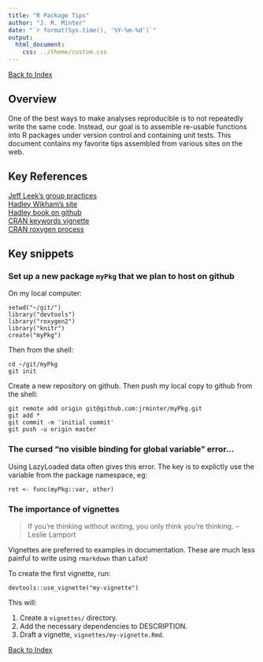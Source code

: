 ```yaml
---
title: "R Package Tips"
author: "J. R. Minter"
date: "`r format(Sys.time(), '%Y-%m-%d')`"
output:
  html_document:
    css: ../theme/custom.css
---
```


[Back to Index](../README.html)

## Overview

One of the best ways to make analyses reproducible is to not 
repeatedly write the same code. Instead, our goal is to assemble
re-usable functions into R packages under version control and
containing unit tests. This document contains my favorite tips
assembled from various sites on the web.

## Key References

[Jeff Leek's group practices](https://github.com/jtleek/rpackages)     
[Hadley Wikham's site](http://r-pkgs.had.co.nz/)     
[Hadley book on github](https://github.com/hadley/r-pkgs/)     
[CRAN keywords vignette](http://cran.r-project.org/web/packages/roxygen2/vignettes/rdkeywords.html)    
[CRAN roxygen process](http://cran.r-project.org/web/packages/roxygen2/vignettes/rd.html)    


## Key snippets

### Set up a new package `myPkg` that we plan to host on github

On my local computer:

```
setwd("~/git/")
library("devtools")
library("roxygen2")
library("knitr")
create("myPkg")
```

Then from the shell:

```
cd ~/git/myPkg
git init
```

Create a new repository on github. Then push my local copy to
github from the shell:

```
git remote add origin git@github.com:jrminter/myPkg.git
git add *
git commit -m 'initial commit'
git push -u origin master
```

### The cursed "no visible binding for global variable" error...

Using LazyLoaded data often gives this error. The key is to explictly use the variable from the package namespace, eg:

```
ret <- func(myPkg::var, other)
```
### The importance of vignettes

> If you’re thinking without writing, you only think you’re thinking. -- Leslie Lamport

Vignettes are preferred to examples in documentation. These are much less painful to write using `rmarkdown` than `LaTeX`!

To create the first vignette, run:

```
devtools::use_vignette("my-vignette")
```

This will:

1. Create a `vignettes/` directory.
2. Add the necessary dependencies to DESCRIPTION.
3. Draft a vignette, `vignettes/my-vignette.Rmd`.



[Back to Index](../README.html)